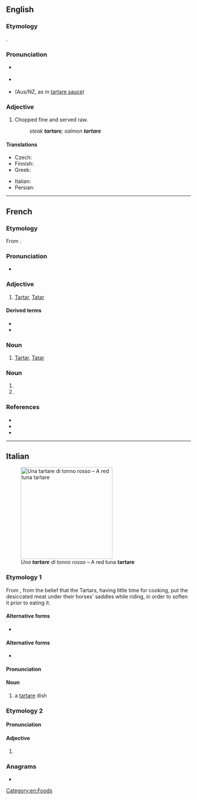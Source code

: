 {{also|Tartare}}
==English==
{{wikipedia|steak tartare}}

===Etymology===
{{uder|en|fr|tartare}}.

===Pronunciation===
* {{a|rhotic}} {{IPA|en|/tɑːɹˈtɑːɹ/}}
* {{a|non-rhotic}} {{IPA|en|/tɑːˈtɑː/}}
* (Aus/NZ, as in [[tartare sauce]]) {{IPA|en|/ˈtɑː(ɹ)tɛə(ɹ)/}}

===Adjective===
{{en-adj|-}}

# Chopped fine and served raw.
#: ''steak '''tartare'''; salmon '''tartare'''''

====Translations====
{{trans-top}}
* Czech: {{t+|cs|tatarský}}
* Finnish: {{t+|fi|tartar}}
* Greek: {{t+|el|ταρτάρ}}
{{trans-mid}}
* Italian: {{t|it|tartar|f}}
* Persian: {{t+|fa|تارتار|tr=târtâr}}
{{trans-bottom}}

[[Category:en:Foods]]

----

==French==

===Etymology===
From {{inh|fr|frm|tartar}}.

===Pronunciation===
* {{fr-IPA}}

===Adjective===
{{fr-adj}}

# {{lb|fr|relational}} [[Tartar]], [[Tatar]] {{gloss|relating to the [[Tatar]] people or their culture}}

====Derived terms====
* {{l|fr|sauce tartare}}
* {{l|fr|steak tartare}}

===Noun===
{{fr-noun|mfbysense}}

# [[Tartar]], [[Tatar]] {{gloss|a member of the [[Tatar]] people}}

===Noun===
{{fr-noun|m|~}}

# {{short for|it|steak tartare}}
# {{synonym of|fr|tatar|t=[[Tatar]] language}}

===References===
* {{R:fr:Collins}}
* {{R:Reverso}}
* {{R:TLFi}}

{{C|fr|Foods|Languages}}

----

==Italian==
[[File:Tartare_di_tonno_rosso.jpg|thumb|right|250px|''Una '''tartare''' di tonno rosso'' – A red tuna '''tartare''']]

===Etymology 1===
From {{der|it|fr|tartare||Tartar}}, from the belief that the Tartars, having little time for cooking, put the desiccated meat under their horses' saddles while riding, in order to soften it prior to eating it.

====Alternative forms====
* {{alter|it|tartar}}

====Alternative forms====
* {{alter|it|tartara||Italianized}}

====Pronunciation====
{{it-pr|tartàr<hyph:tar.tàre>}}

====Noun====
{{it-noun|f|#}}

# a [[#English|tartare]] dish
#: {{ux|it|Vorrei una '''tartare''' di tonno, per favore.|inline=1|I'll have a tuna '''tartare''', please.}}

===Etymology 2===
{{nonlemma}}

====Pronunciation====
{{it-pr|tàrtare}}

====Adjective====
{{head|it|adjective form|f|p}}

# {{adj form of|it|tartaro||f|p}}

===Anagrams===
* {{anagrams|it|a=aaerrtt|atterra|atterrà}}

{{C|it|Foods}}